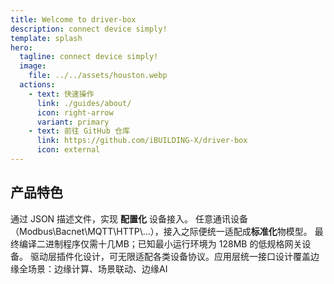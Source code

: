```yaml
---
title: Welcome to driver-box
description: connect device simply!
template: splash
hero:
  tagline: connect device simply!
  image:
    file: ../../assets/houston.webp
  actions:
    - text: 快速操作
      link: ./guides/about/
      icon: right-arrow
      variant: primary
    - text: 前往 GitHub 仓库
      link: https://github.com/iBUILDING-X/driver-box
      icon: external
---
```



## 产品特色

<CardGrid stagger>
	<Card title="配置化" icon="pencil">
		通过 JSON 描述文件，实现 <b>配置化</b> 设备接入。
	</Card>
	<Card title="标准化" icon="add-document">
		任意通讯设备（Modbus\Bacnet\MQTT\HTTP\...），接入之际便统一适配成<b>标准化</b>物模型。
	</Card>
	<Card title="轻量化" icon="setting">
		最终编译二进制程序仅需十几MB；已知最小运行环境为 128MB 的低规格网关设备。
	</Card>
	<Card title="平台化" icon="open-book">
		驱动层插件化设计，可无限适配各类设备协议。应用层统一接口设计覆盖边缘全场景：边缘计算、场景联动、边缘AI
	</Card>
</CardGrid>
